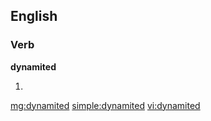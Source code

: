 ==English==

===Verb===
'''dynamited'''

# {{past of|[[dynamite]]}}

[[mg:dynamited]]
[[simple:dynamited]]
[[vi:dynamited]]